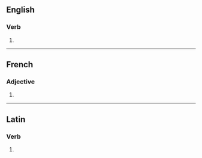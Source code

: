 {{also|discontinués|discontinúes}}

==English==

===Verb===
{{head|en|verb form}}

# {{en-third-person singular of|discontinue}}

----

==French==

===Adjective===
{{head|fr|adjective form}}

# {{feminine plural of|fr|discontinu}}

----

==Latin==

===Verb===
{{la-verb-form|discontinuēs}}

# {{inflection of|la|discontinuō||2|s|pres|actv|subj}}